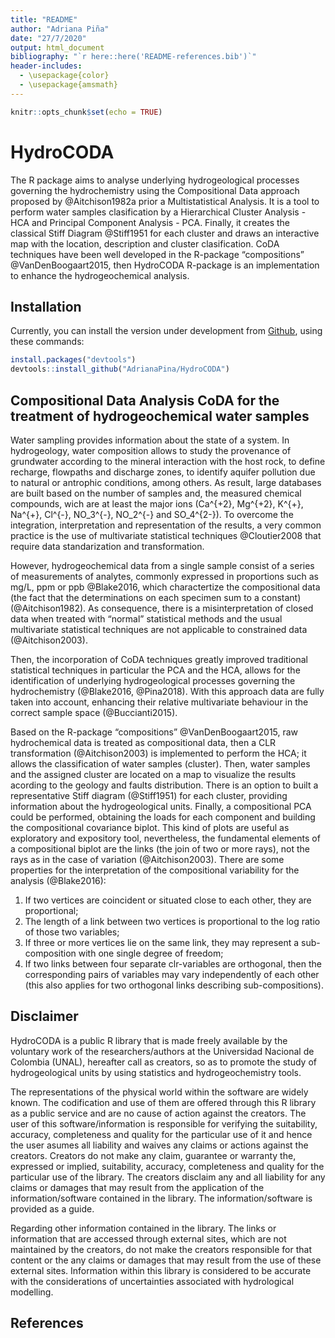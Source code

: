 ```yaml
---
title: "README"
author: "Adriana Piña"
date: "27/7/2020"
output: html_document
bibliography: "`r here::here('README-references.bib')`"
header-includes:
  - \usepackage{color}
  - \usepackage{amsmath}
---
```


```r
knitr::opts_chunk$set(echo = TRUE)
```

# HydroCODA
The R package aims to analyse underlying hydrogeological processes governing the hydrochemistry using the Compositional Data approach proposed by @Aitchison1982a prior a Multistatistical Analysis. It is a tool to perform water samples clasification by a Hierarchical Cluster Analysis - HCA and Principal Component Analysis - PCA. Finally, it creates the classical Stiff Diagram @Stiff1951 for each cluster and draws an interactive map with the location, description and cluster clasification. CoDA techniques have been well developed in the R-package "compositions" @VanDenBoogaart2015, then HydroCODA R-package is an implementation to enhance the hydrogeochemical analysis.

## Installation
Currently, you can install the version under development from [Github](https://github.com/AdrianaPina/HydroCODA), using these commands:

```r
install.packages("devtools")
devtools::install_github("AdrianaPina/HydroCODA")
```

## Compositional Data Analysis CoDA for the treatment of hydrogeochemical water samples
Water sampling provides information about the state of a system. In hydrogeology, water composition allows to study the provenance of grundwater according to the mineral interaction with the host rock, to define recharge, flowpaths and discharge zones, to identify aquifer pollution due to natural or antrophic conditions, among others. As result, large databases are built based on the number of samples and, the measured chemical compounds, wich are at least the major ions (Ca^{+2}, Mg^{+2}, K^{+}, Na^{+}, Cl^{-}, NO_3^{-}, NO_2^{-} and SO_4^{2-}). To overcome the integration, interpretation and representation of the results, a very common practice is the use of multivariate statistical techniques @Cloutier2008 that require data standarization and transformation.

However, hydrogeochemical data from a single sample consist of a series of
measurements of analytes, commonly expressed in proportions such as mg/L, ppm or ppb @Blake2016, which charactertize the compositional data (the fact that the determinations on each specimen sum to a constant) (@Aitchison1982). As consequence, there is a misinterpretation of closed data when treated with “normal” statistical methods and the usual multivariate statistical techniques are not applicable to constrained data (@Aitchison2003).

Then, the incorporation of CoDA techniques greatly improved traditional statistical techniques in particular the PCA and the HCA, allows for the identification of underlying hydrogeological processes governing the hydrochemistry (@Blake2016, @Pina2018). With this approach data are fully taken into account, enhancing their relative multivariate behaviour in the correct sample space (@Buccianti2015).

Based on the R-package "compositions" @VanDenBoogaart2015, raw hydrochemical data is treated as compositional data, then a CLR transformation (@Aitchison2003) is implemented to perform the HCA; it allows the classification of water samples (cluster). Then, water samples and the assigned cluster are located on a map to visualize the results acording to the geology and faults distribution. There is an option to built a representative Stiff diagram (@Stiff1951) for each cluster, providing information about the hydrogeological units. Finally, a compositional PCA could be performed, obtaining the loads for each component and building the compositional covariance biplot. This kind of plots are useful as exploratory and expository tool, nevertheless, the fundamental elements of a compositional biplot are the links (the join of two or more rays), not the rays as in the case of variation (@Aitchison2003). There are some properties for the interpretation of the compositional variability for the analysis (@Blake2016):

1) If two vertices are coincident or situated close to each other, they are proportional; 
2) The length of a link between two vertices is proportional to the log ratio of those two variables; 
3) If three or more vertices lie on the same link, they may represent a sub-composition with one single degree of freedom; 
4) If two links between four separate clr-variables are orthogonal, then the corresponding pairs of variables may vary independently of each other (this also applies for two orthogonal links describing sub-compositions).



## Disclaimer
HydroCODA is a public R library that is made freely available by the voluntary work of the researchers/authors at the Universidad Nacional de Colombia (UNAL), hereafter call as creators, so as to promote the study of hydrogeological units by using statistics and hydrogeochemistry tools.

The representations of the physical world within the software are widely known. The codification and use of them are offered through this R library as a public service and are no cause of action against the creators. The user of this software/information is responsible for verifying the suitability, accuracy, completeness and quality for the particular use of it and hence the user asumes all liability and waives any claims or actions against the creators. Creators do not make any claim, guarantee or warranty the, expressed or implied, suitability, accuracy, completeness and quality for the particular use of the library. The creators disclaim any and all liability for any claims or damages that may result from the application of the information/software contained in the library. The information/software is provided as a guide.

Regarding other information contained in the library. The links or information that are accessed through external sites, which are not maintained by the creators, do not make the creators responsible for that content or the any claims or damages that may result from the use of these external sites. Information within this library is considered to be accurate with the considerations of uncertainties associated with hydrological modelling. 

## References


